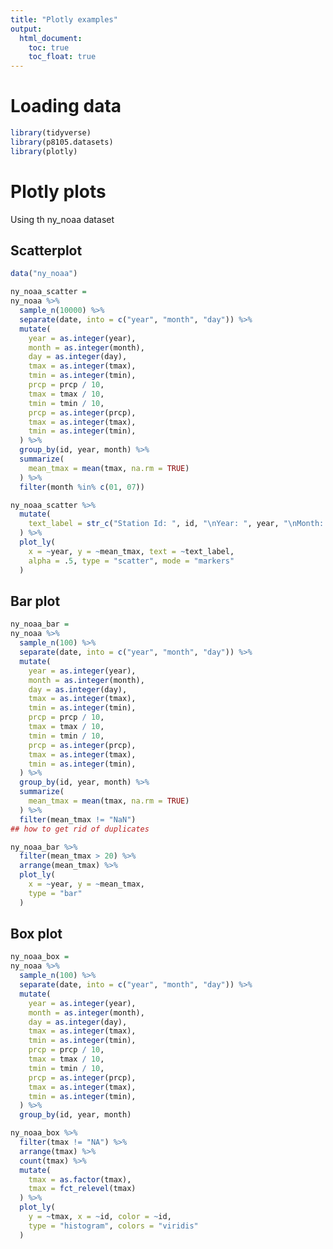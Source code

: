 ```yaml
---
title: "Plotly examples"
output: 
  html_document:
    toc: true
    toc_float: true
---
```


# Loading data

```r
library(tidyverse)
library(p8105.datasets)
library(plotly)
```

# Plotly plots

Using th ny_noaa dataset

## Scatterplot

```r
data("ny_noaa")

ny_noaa_scatter =
ny_noaa %>% 
  sample_n(10000) %>% 
  separate(date, into = c("year", "month", "day")) %>% 
  mutate(
    year = as.integer(year),
    month = as.integer(month),
    day = as.integer(day),
    tmax = as.integer(tmax),
    tmin = as.integer(tmin),
    prcp = prcp / 10,
    tmax = tmax / 10,
    tmin = tmin / 10,
    prcp = as.integer(prcp),
    tmax = as.integer(tmax),
    tmin = as.integer(tmin),
  ) %>% 
  group_by(id, year, month) %>% 
  summarize(
    mean_tmax = mean(tmax, na.rm = TRUE)
  ) %>%
  filter(month %in% c(01, 07))

ny_noaa_scatter %>% 
  mutate(
    text_label = str_c("Station Id: ", id, "\nYear: ", year, "\nMonth: ", month)
  ) %>% 
  plot_ly(
    x = ~year, y = ~mean_tmax, text = ~text_label,
    alpha = .5, type = "scatter", mode = "markers"
  )
```

## Bar plot

```r
ny_noaa_bar =
ny_noaa %>% 
  sample_n(100) %>% 
  separate(date, into = c("year", "month", "day")) %>% 
  mutate(
    year = as.integer(year),
    month = as.integer(month),
    day = as.integer(day),
    tmax = as.integer(tmax),
    tmin = as.integer(tmin),
    prcp = prcp / 10,
    tmax = tmax / 10,
    tmin = tmin / 10,
    prcp = as.integer(prcp),
    tmax = as.integer(tmax),
    tmin = as.integer(tmin),
  ) %>% 
  group_by(id, year, month) %>%  
  summarize(
    mean_tmax = mean(tmax, na.rm = TRUE)
  ) %>% 
  filter(mean_tmax != "NaN")
## how to get rid of duplicates  

ny_noaa_bar %>%
  filter(mean_tmax > 20) %>% 
  arrange(mean_tmax) %>% 
  plot_ly(
    x = ~year, y = ~mean_tmax,
    type = "bar"
  )
```

## Box plot

```r
ny_noaa_box =
ny_noaa %>% 
  sample_n(100) %>% 
  separate(date, into = c("year", "month", "day")) %>% 
  mutate(
    year = as.integer(year),
    month = as.integer(month),
    day = as.integer(day),
    tmax = as.integer(tmax),
    tmin = as.integer(tmin),
    prcp = prcp / 10,
    tmax = tmax / 10,
    tmin = tmin / 10,
    prcp = as.integer(prcp),
    tmax = as.integer(tmax),
    tmin = as.integer(tmin),
  ) %>% 
  group_by(id, year, month) 

ny_noaa_box %>% 
  filter(tmax != "NA") %>%
  arrange(tmax) %>%
  count(tmax) %>% 
  mutate(
    tmax = as.factor(tmax),
    tmax = fct_relevel(tmax)
  ) %>% 
  plot_ly(
    y = ~tmax, x = ~id, color = ~id,
    type = "histogram", colors = "viridis"
  )
```